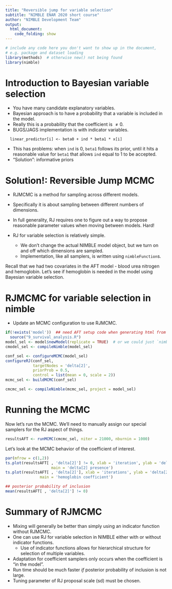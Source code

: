 ```yaml
---
title: "Reversible jump for variable selection"
subtitle: "NIMBLE ENAR 2020 short course"
author: "NIMBLE Development Team"
output:
  html_document:
    code_folding: show
---
```



```r
# include any code here you don't want to show up in the document,
# e.g. package and dataset loading
library(methods)  # otherwise new() not being found
library(nimble)
```

# Introduction to Bayesian variable selection

- You have many candidate explanatory variables.
- Bayesian approach is to have a probability that a variable is included in the model.
- Really this is a probability that the coefficient is $\ne 0$.
- BUGS/JAGS implementation is with indicator variables.

```
  linear_predictor[i] <- beta0 + ind * beta1 * x[i]
```

- This has problems: when `ind` is 0, `beta1` follows its prior, until it hits a reasonable value for `beta1` that allows `ind` equal to 1 to be accepted.
- "Solution": informative priors

# Solution!: Reversible Jump MCMC

 - RJMCMC is a method for sampling across different models.
 - Specifically it is about sampling between different numbers of dimensions.
 - In full generality, RJ requires one to figure out a way to propose reasonable parameter values when moving between models. Hard!
 - RJ for variable selection is relatively simple.

    - We don't change the actual NIMBLE model object, but we turn on and off which dimensions are sampled.
    - Implementation, like all samplers, is written using `nimbleFunction`s.

Recall that we had two covariates in the AFT model - blood urea nitrogen and hemoglobin. Let's see if hemoglobin is needed in the model using Bayesian variable selection.

# RJMCMC for variable selection in nimble


- Update an MCMC configuration to use RJMCMC.



```r
if(!exists('model'))  ## need AFT setup code when generating html from Rmd
  source("9_survival_analysis.R")
model_sel <- model$newModel(replicate = TRUE)  # or we could just `nimbleModel` again with the original model code
cmodel_sel <- compileNimble(model_sel)

conf_sel <- configureMCMC(model_sel)
configureRJ(conf_sel,
            targetNodes = 'delta[2]',
            priorProb = 0.5,
            control = list(mean = 0, scale = 2))
mcmc_sel <- buildMCMC(conf_sel)

cmcmc_sel <- compileNimble(mcmc_sel, project = model_sel)
```

# Running the MCMC

Now let's run the MCMC. We'll need to manually assign our special samplers for the RJ aspect of things. 
      
```r
resultsAFT <- runMCMC(cmcmc_sel, niter = 21000, nburnin = 1000) 
```

Let's look at the MCMC behavior of the coefficient of interest.

```r
par(mfrow = c(1,2))
ts.plot(resultsAFT[ , 'delta[2]'] != 0, xlab = 'iteration', ylab = 'delta[2] presence',
                    main = 'delta[2] presence')
ts.plot(resultsAFT[ , 'delta[2]'], xlab = 'iterations', ylab = 'delta[2]',
               main = 'hemoglobin coefficient')

## posterior probability of inclusion    
mean(resultsAFT[ , 'delta[2]'] != 0)  
```

# Summary of RJMCMC

- Mixing will generally be better than simply using an indicator function without RJMCMC.
- One can use RJ for variable selection in NIMBLE either with or without indicator functions.
   - Use of indicator functions allows for hierarchical structure for selection of multiple variables.
- Adaptation for coefficient samplers only occurs when the coefficient is "in the model".
- Run time should be much faster *if* posterior probability of inclusion is not large. 
- Tuning parameter of RJ proposal scale (sd) must be chosen.


